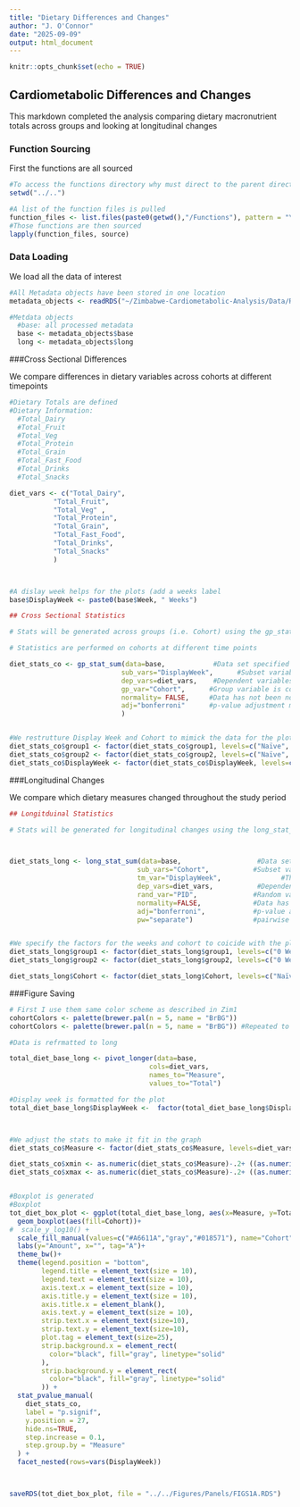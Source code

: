 ```yaml
---
title: "Dietary Differences and Changes"
author: "J. O'Connor"
date: "2025-09-09"
output: html_document
---
```


```r
knitr::opts_chunk$set(echo = TRUE)
```

## Cardiometabolic Differences and Changes

This markdown completed the analysis comparing dietary macronutrient totals across groups and looking at longitudinal changes 

### Function Sourcing

First the functions are all sourced
```r
#To access the functions directory why must direct to the parent directory
setwd("../..")

#A list of the function files is pulled
function_files <- list.files(paste0(getwd(),"/Functions"), pattern = "\\.R$", full.names = TRUE)
#Those functions are then sourced
lapply(function_files, source)
```


### Data Loading

We load all the data of interest

```r
#All Metadata objects have been stored in one location
metadata_objects <- readRDS("~/Zimbabwe-Cardiometabolic-Analysis/Data/R_Data/metadata_objects.RDS")

#Metdata objects
  #base: all processed metadata
  base <- metadata_objects$base
  long <- metadata_objects$long

```

###Cross Sectional Differences

We compare differences in dietary variables across cohorts at different timepoints

```r


#Dietary Totals are defined
#Dietary Information:
  #Total_Dairy
  #Total_Fruit
  #Total_Veg
  #Total_Protein
  #Total_Grain  
  #Total_Fast_Food
  #Total_Drinks
  #Total_Snacks

diet_vars <- c("Total_Dairy",
           "Total_Fruit",
           "Total_Veg" ,
           "Total_Protein",
           "Total_Grain",
           "Total_Fast_Food",
           "Total_Drinks",
           "Total_Snacks"
           )



#A dislay week helps for the plots (add a weeks label
base$DisplayWeek <- paste0(base$Week, " Weeks")

## Cross Sectional Statistics

# Stats will be generated across groups (i.e. Cohort) using the gp_stat_sum function

# Statistics are performed on cohorts at different time points

diet_stats_co <- gp_stat_sum(data=base,            #Data set specified
                            sub_vars="DisplayWeek",      #Subset variable for stratification is selected
                            dep_vars=diet_vars,    #Dependent variables are the diet_vars previously defined
                            gp_var="Cohort",      #Group variable is cohort
                            normality= FALSE,     #Data has not been normalized so we are doing nonparametric tests
                            adj="bonferroni"      #p-value adjustment method is Bonferroni
                            )  


#We restrutture Display Week and Cohort to mimick the data for the plot
diet_stats_co$group1 <- factor(diet_stats_co$group1, levels=c("Naïve", "Exp", "HC"), ordered=TRUE)
diet_stats_co$group2 <- factor(diet_stats_co$group2, levels=c("Naïve", "Exp", "HC"), ordered=TRUE)
diet_stats_co$DisplayWeek <- factor(diet_stats_co$DisplayWeek, levels=c("0 Weeks", "24 Weeks"), ordered=TRUE)

```


###Longitudinal Changes

We compare which dietary measures changed throughout the study period

```r

## Longitduinal Statistics

# Stats will be generated for longitudinal changes using the long_stat_sum function



diet_stats_long <- long_stat_sum(data=base,                   #Data set specified
                                sub_vars="Cohort",           #Subset variable for stratification is selected#
                                tm_var="DisplayWeek",               #The time variable is elected
                                dep_vars=diet_vars,           #Dependent variables are the diet_vars previously defined 
                                rand_var="PID",              #Random variable (patient ID) is selected
                                normality=FALSE,             #Data has not been normalized so we are doing nonparametric tests
                                adj="bonferroni",            #p-value adjustment method is Bonferroni
                                pw="separate")               #pairwise comparisons are a wilcoxon


#We specify the factors for the weeks and cohort to coicide with the plot
diet_stats_long$group1 <- factor(diet_stats_long$group1, levels=c("0 Weeks", "24 Weeks"), ordered=TRUE)
diet_stats_long$group2 <- factor(diet_stats_long$group2, levels=c("0 Weeks", "24 Weeks"), ordered=TRUE)

diet_stats_long$Cohort <- factor(diet_stats_long$Cohort, levels=c("Naïve", "Exp", "HC"), ordered=TRUE)


```


###Figure Saving
```r
# First I use them same color scheme as described in Zim1 
cohortColors <- palette(brewer.pal(n = 5, name = "BrBG"))
cohortColors <- palette(brewer.pal(n = 5, name = "BrBG")) #Repeated to solidify? 

#Data is refrmatted to long

total_diet_base_long <- pivot_longer(data=base,
                                   cols=diet_vars,
                                   names_to="Measure",
                                   values_to="Total")

#Display week is formatted for the plot 
total_diet_base_long$DisplayWeek <-  factor(total_diet_base_long$DisplayWeek, levels=c("0 Weeks", "24 Weeks"), ordered=TRUE)



#We adjust the stats to make it fit in the graph
diet_stats_co$Measure <- factor(diet_stats_co$Measure, levels=diet_vars)

diet_stats_co$xmin <- as.numeric(diet_stats_co$Measure)-.2+ ((as.numeric(diet_stats_co$group1)-1)*(.2))
diet_stats_co$xmax <- as.numeric(diet_stats_co$Measure)-.2+ ((as.numeric(diet_stats_co$group2)-1)*(.2))


#Boxplot is generated
#Boxplot
tot_diet_box_plot <- ggplot(total_diet_base_long, aes(x=Measure, y=Total)) +
  geom_boxplot(aes(fill=Cohort))+
#  scale_y_log10() +
  scale_fill_manual(values=c("#A6611A","gray","#018571"), name="Cohort")+
  labs(y="Amount", x="", tag="A")+
  theme_bw()+
  theme(legend.position = "bottom",
        legend.title = element_text(size = 10),
        legend.text = element_text(size = 10),
        axis.text.x = element_text(size = 10),
        axis.title.y = element_text(size = 10),
        axis.title.x = element_blank(),
        axis.text.y = element_text(size = 10),
        strip.text.x = element_text(size=10),
        strip.text.y = element_text(size=10),
        plot.tag = element_text(size=25),
        strip.background.x = element_rect(
          color="black", fill="gray", linetype="solid"
        ),
        strip.background.y = element_rect(
          color="black", fill="gray", linetype="solid"
        )) +
  stat_pvalue_manual(
    diet_stats_co,
    label = "p.signif",
    y.position = 27,
    hide.ns=TRUE,
    step.increase = 0.1,
    step.group.by = "Measure"
  ) +
  facet_nested(rows=vars(DisplayWeek))



saveRDS(tot_diet_box_plot, file = "../../Figures/Panels/FIGS1A.RDS")



```


